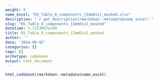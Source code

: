 ```yaml
---
weight: 9
name_excel: "D5_Table_8_components_{ImmDis}_masked.xlsx"
description: "`r get_description(rmarkdown::metadata$name_excel)`"
slug: "D5_Table_8_components_{ImmDis}_masked"
datetime: 1.7253067e+09
title: D5_Table_8_components_{ImmDis}_masked
author: ''
date: '2024-09-02'
categories: []
tags: []
archetype: codebook
output: html_document
---
```


```r
html_codebook(rmarkdown::metadata$name_excel)
```
